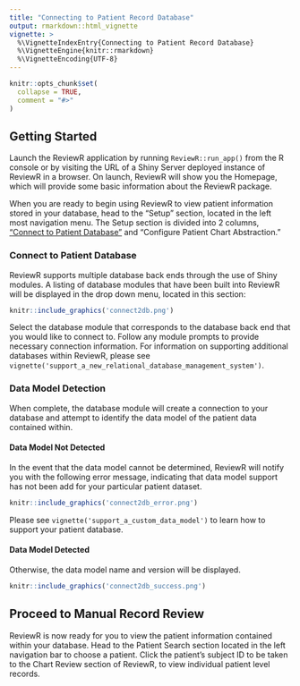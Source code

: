 ```yaml
---
title: "Connecting to Patient Record Database"
output: rmarkdown::html_vignette
vignette: >
  %\VignetteIndexEntry{Connecting to Patient Record Database}
  %\VignetteEngine{knitr::rmarkdown}
  %\VignetteEncoding{UTF-8}
---
```


```r
knitr::opts_chunk$set(
  collapse = TRUE,
  comment = "#>"
)
```

## Getting Started

Launch the ReviewR application by running `ReviewR::run_app()` from the R console or by visiting the URL of a Shiny Server deployed instance of ReviewR in a browser. On launch, ReviewR will show you the Homepage, which will provide some basic information about the ReviewR package. 

When you are ready to begin using ReviewR to view patient information stored in your database, head to the "Setup" section, located in the left most navigation menu. The Setup section is divided into 2 columns, ["Connect to Patient Database"](#connect-to-patient-database) and "Configure Patient Chart Abstraction." 

### Connect to Patient Database

ReviewR supports multiple database back ends through the use of Shiny modules. A listing of database modules that have been built into ReviewR will be displayed in the drop down menu, located in this section:

```r
knitr::include_graphics('connect2db.png')
```

Select the database module that corresponds to the database back end that you would like to connect to. Follow any module prompts to provide necessary connection information. For information on supporting additional databases within ReviewR, please see `vignette('support_a_new_relational_database_management_system')`.

### Data Model Detection
When complete, the database module will create a connection to your database and attempt to identify the data model of the patient data contained within. 

#### Data Model Not Detected

In the event that the data model cannot be determined, ReviewR will notify you with the following error message, indicating that data model support has not been add for your particular patient dataset. 

```r
knitr::include_graphics('connect2db_error.png')
```
Please see `vignette('support_a_custom_data_model')` to learn how to support your patient database. 

#### Data Model Detected

Otherwise, the data model name and version will be displayed. 

```r
knitr::include_graphics('connect2db_success.png')
```

## Proceed to Manual Record Review

ReviewR is now ready for you to view the patient information contained within your database. Head to the Patient Search section located in the left navigation bar to choose a patient. Click the patient's subject ID to be taken to the Chart Review section of ReviewR, to view individual patient level records. 
